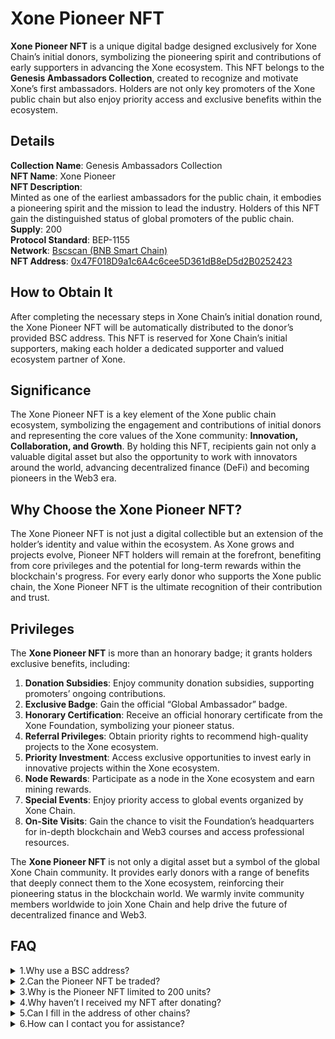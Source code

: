 # Xone Pioneer NFT

**Xone Pioneer NFT** is a unique digital badge designed exclusively for Xone Chain’s initial donors, symbolizing the pioneering spirit and contributions of early supporters in advancing the Xone ecosystem. This NFT belongs to the **Genesis Ambassadors Collection**, created to recognize and motivate Xone’s first ambassadors. Holders are not only key promoters of the Xone public chain but also enjoy priority access and exclusive benefits within the ecosystem.

## Details

**Collection Name**: Genesis Ambassadors Collection\
**NFT Name**: Xone Pioneer\
**NFT Description**:\
Minted as one of the earliest ambassadors for the public chain, it embodies a pioneering spirit and the mission to lead the industry. Holders of this NFT gain the distinguished status of global promoters of the public chain.\
**Supply**: 200\
**Protocol Standard**: BEP-1155\
**Network**: [Bscscan (BNB Smart Chain)](https://www.bnbchain.org/en)\
**NFT Address**: [0x47F018D9a1c6A4c6cee5D361dB8eD5d2B0252423](https://bscscan.com/address/0x47F018D9a1c6A4c6cee5D361dB8eD5d2B0252423)


## How to Obtain It

After completing the necessary steps in Xone Chain’s initial donation round, the Xone Pioneer NFT will be automatically distributed to the donor’s provided BSC address. This NFT is reserved for Xone Chain’s initial supporters, making each holder a dedicated supporter and valued ecosystem partner of Xone.

## Significance

The Xone Pioneer NFT is a key element of the Xone public chain ecosystem, symbolizing the engagement and contributions of initial donors and representing the core values of the Xone community: **Innovation, Collaboration, and Growth**. By holding this NFT, recipients gain not only a valuable digital asset but also the opportunity to work with innovators around the world, advancing decentralized finance (DeFi) and becoming pioneers in the Web3 era.

## Why Choose the Xone Pioneer NFT?

The Xone Pioneer NFT is not just a digital collectible but an extension of the holder’s identity and value within the ecosystem. As Xone grows and projects evolve, Pioneer NFT holders will remain at the forefront, benefiting from core privileges and the potential for long-term rewards within the blockchain's progress. For every early donor who supports the Xone public chain, the Xone Pioneer NFT is the ultimate recognition of their contribution and trust.

## Privileges

The **Xone Pioneer NFT** is more than an honorary badge; it grants holders exclusive benefits, including:

1. **Donation Subsidies**: Enjoy community donation subsidies, supporting promoters’ ongoing contributions.
2. **Exclusive Badge**: Gain the official “Global Ambassador” badge.
3. **Honorary Certification**: Receive an official honorary certificate from the Xone Foundation, symbolizing your pioneer status.
4. **Referral Privileges**: Obtain priority rights to recommend high-quality projects to the Xone ecosystem.
5. **Priority Investment**: Access exclusive opportunities to invest early in innovative projects within the Xone ecosystem.
6. **Node Rewards**: Participate as a node in the Xone ecosystem and earn mining rewards.
7. **Special Events**: Enjoy priority access to global events organized by Xone Chain.
8. **On-Site Visits**: Gain the chance to visit the Foundation’s headquarters for in-depth blockchain and Web3 courses and access professional resources.

The **Xone Pioneer NFT** is not only a digital asset but a symbol of the global Xone Chain community. It provides early donors with a range of benefits that deeply connect them to the Xone ecosystem, reinforcing their pioneering status in the blockchain world. We warmly invite community members worldwide to join Xone Chain and help drive the future of decentralized finance and Web3.

## FAQ

<details>

<summary>1.Why use a BSC address?</summary>

The **Xone Pioneer NFT** is issued on the BNB Smart Chain (BSC) and follows the BEP-1155 standard. Using a BSC address ensures the smooth distribution of the NFT and donation subsidies, while also supporting compatibility with other functions within the Xone Chain ecosystem. Therefore, all donors must provide a compatible BSC address to reliably receive assets and benefits on-chain.

</details>

<details>

<summary>2.Can the Pioneer NFT be traded?</summary>

Yes, the Pioneer NFT is a BEP-1155 standard NFT on the BSC network, allowing for free trading. Holders can choose to sell, transfer, or keep the NFT to enjoy its benefits. Note that when the NFT is sold or transferred, all associated privileges will transfer to the new holder.

</details>

<details>

<summary>3.Why is the Pioneer NFT limited to 200 units?</summary>

Only 200 Pioneer NFTs were issued to honor the earliest supporters of Xone Chain with exclusive privileges. This limited release increases the NFT’s uniqueness and rarity, symbolizing the key role of early donors in the Xone Chain ecosystem and ensuring that each holder’s benefits and status are recognized.

</details>

<details>

<summary>4.Why haven’t I received my NFT after donating?</summary>

If you completed your donation but haven’t received your Pioneer NFT within the expected time, please check the following:

* **Verify your BSC address**: Ensure that the address you provided is correct and BSC-compatible.
* **Transaction Confirmation**: Check that your donation transaction was successfully confirmed.
* **Processing Time**: NFT distribution may take time, depending on network congestion.

If everything appears correct and you still haven’t received the NFT, please contact our support team below, and we’ll assist you in resolving the issue.

</details>

<details>

<summary>5.Can I fill in the address of other chains?</summary>

Xone Pioneer NFT is issued based on the BNB Smart Chain (BSC) network and adopts the BEP-1155 standard. Therefore, all donors need to provide an address compatible with the BSC network to ensure the correct issuance of NFTs and the acquisition of rights and interests. Filling in the address of other chains may result in the failure to successfully receive NFTs or the inability to enjoy the relevant rights and interests in the Xone ecosystem. In order to ensure the security of your assets and the integrity of your rights and interests, it is recommended that you use a BSC address.

</details>

<details>

<summary>6.How can I contact you for assistance?</summary>

For any help or support, please contact us:

**Support:** [support@xone.plus](mailto:support@xone.plus)

**Official:** [hello@xone.plus](mailto:hello@xone.plus)

**Business:** [business@xone.plus](mailto:business@xone.plus)

**News:** [Medium](https://medium.com/@xone\_chain)

**Community:** [Telegram](https://t.me/Xone\_Group) | [Twitter](https://x.com/xone\_chain)

</details>
